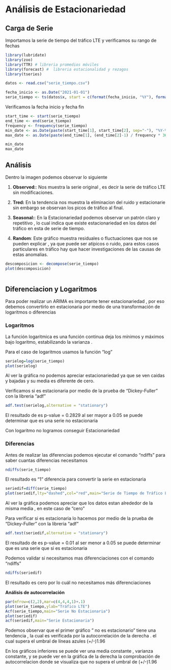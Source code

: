 # Análisis de Estacionariedad


## Carga de Serie
Importamos la serie de tiempo del tráfico LTE y  verificamos su rango de fechas
```{r echo=FALSE, message=FALSE, warning=FALSE}
library(lubridate)
library(zoo)
library(TTR) # libreria promedios móviles
library(forecast) #  libreria estacionalidad y rezagos
library(tseries)

```


```{r}
datos <- read.csv("serie_tiempo.csv")
```


```{r}
fecha_inicio <- as.Date("2021-01-01")
serie_tiempo <- ts(datos$x, start = c(format(fecha_inicio, "%Y"), format(fecha_inicio, "%j")), frequency = 365)
```

Verificamos la fecha inicio y fecha fin

```{r}
start_time <- start(serie_tiempo)
end_time <- end(serie_tiempo)
frequency <- frequency(serie_tiempo)
min_date <- as.Date(paste(start_time[1], start_time[2], sep="-"), "%Y-%j")
max_date <- as.Date(paste(end_time[1], (end_time[2]-1) / frequency * 365, sep="-"), "%Y-%j")

min_date
max_date

```


## Análisis 


Dentro la imagen podemos observar lo siguiente

1. **Observed:**: Nos muestra la serie original , es decir la serie de tráfico LTE  sin modificaciones.
    
2. **Tred:** En la tendencia nos muestra la  eliminacion del ruido y estacionarie sin embargo se observan los  picos de tráfico al final.
  
3. **Seasonal:**: En la Estacionariedad podemos observar un patrón claro y repetitivo , lo cual indica  que existe estacionariedad en los datos del tráfico en esta de serie de tiempo.

3. **Random**: Este gráfico muestra residuales o fluctuaciones que nos se pueden explicar , ya que puede ser atípicos o ruido, para estos casos particulares en tráfico hay que hacer investigaciones de las causas de estas anomalias.

```{r 4_descomposicion}
descomposicion <- decompose(serie_tiempo)
plot(descomposicion)
 
```




## Diferenciacion y Logaritmos

Para poder realizar un ARIMA es importante tener estacionariedad ,  por eso debemos convertirlo en estacionaria por medio de una transformación de logaritmos o diferencias 

### Logaritmos

La función  logaritmica es una función continua deja los mínimos y máximos bajo logaritmo, estabilizando la varianza .

Para el caso de logaritmos usamos la función "log"

```{r 4_1_log}
serielog=log(serie_tiempo)
plot(serielog)
```
Al ver la gráfica no podemos apreciar estacionariedad ya que se ven caidas y bajadas y su media es diferente de cero.

Verificamos si es estacionaria por medio de la prueba de "Dickey-Fuller" con la libreria  "adf"

```{r 4_1_log_test}
adf.test(serielog,alternative = "stationary")
```

El resultado de  es p-value = 0.2829 al ser mayor  a 0.05  se puede determinar que  es una serie no estacionaria 

Con logaritmo no logramos conseguir Estacionariedad



### Diferencias

Antes de realizar las diferencias podemos ejecutar el comando "ndiffs" para saber cuantas diferencias  necesitamos

```{r 4_4_dif}
ndiffs(serie_tiempo)
```
El resultado es "1" diferencia para convertir la serie en estacionaria


```{r 4_5_dir_serie}
seriedif=diff(serie_tiempo)
plot(seriedif,lty="dashed",col="red",main="Serie de Tiempo de Tráfico LTE")
```

Al ver la gráfica podemos apreciar que los datos estan alrededor de la misma media , en este caso de "cero"


Para verificar si es estacionaria lo hacemos por medio de la prueba de "Dickey-Fuller" con la libreria  "adf"

```{r 4_6 dif_test}
adf.test(seriedif,alternative = "stationary")
```

El resultado de  es p-value = 0.01 al ser menor  a 0.05  se puede determinar que  es una serie que si es estacionaria 


 Podemos validar si necesitamos mas diferenciaciones con el comando "ndiffs"
 
```{r 4_7_dif_ndiff}
ndiffs(seriedif)
```
 
El resultado es cero por lo cuál no necesitamos más diferenciaciones




**Análisis de autocorrelación**



```{r 4_8_Autocorr}
par(mfrow=c(2,2),mar=c(4,4,4,1)+.1)
plot(serie_tiempo,ylab="Tráfico LTE")
Acf(serie_tiempo,main="Serie No Estacionaria")
plot(seriedif)
acf(seriedif,main="Serie Estacionaria")

``` 
Podemos observar que el primer gráfico " no es estacionario" tiene una tendencia  , la cual es verificada por la autocorrelación de la derecha . el cual supera el umbral de líneas azules (+/-)1.96

En los gráficos inferiores se puede ver una media constante , varianza constante,  y se puede ver en la gráfica de la derecha la comprobación de autocorrelacion donde se  visualiza que no supera el umbral de (+/-)1.96






